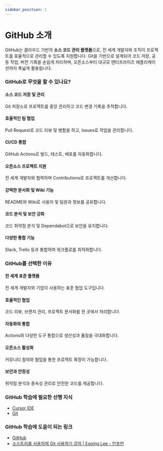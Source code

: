 ```yaml
---
sidebar_position: 1
---
```


# GitHub 소개

GitHub는 클라우드 기반의 **소스 코드 관리 플랫폼**으로, 전 세계 개발자와 조직이 프로젝트를 효율적으로 관리할 수 있도록 지원합니다. Git을 기반으로 설계되어 코드 저장, 공동 작업, 버전 기록을 손쉽게 처리하며, 오픈소스부터 대규모 엔터프라이즈 애플리케이션까지 폭넓게 활용됩니다.

### GitHub로 무엇을 할 수 있나요?

#### 소스 코드 저장 및 관리

Git 저장소로 프로젝트를 중앙 관리하고 코드 변경 기록을 추적합니다.

#### 효율적인 팀 협업

Pull Request로 코드 리뷰 및 병합을 하고, Issues로 작업을 관리합니다.

#### CI/CD 통합

GitHub Actions로 빌드, 테스트, 배포를 자동화합니다.

#### 오픈소스 프로젝트 지원

전 세계 개발자와 협력하며 Contributions로 프로젝트를 개선합니다.

#### 강력한 문서화 및 Wiki 기능

README와 Wiki로 사용자 및 팀원과 정보를 공유합니다.

#### 코드 분석 및 보안 강화

코드 취약점 분석 및 Dependabot으로 보안을 유지합니다.

#### 다양한 통합 기능

Slack, Trello 등과 통합하여 워크플로를 최적화합니다.

### GitHub를 선택한 이유

#### 전 세계 표준 플랫폼

전 세계 개발자와 기업이 사용하는 표준 협업 도구입니다.

#### 효율적인 협업

코드 리뷰, 브랜치 관리, 프로젝트 문서화를 한 곳에서 처리합니다.

#### 자동화와 통합

Actions와 다양한 도구 통합으로 생산성과 품질을 극대화합니다.

#### 오픈소스 활성화

커뮤니티 참여와 협업을 통한 프로젝트 확장이 가능합니다.

#### 보안과 안정성

취약점 분석과 종속성 관리로 안전한 코드를 제공합니다.

### GitHub 학습에 필요한 선행 지식

- [Cursor IDE](../cursor)
- [Git](../git)

### GitHub 학습에 도움이 되는 링크

- [GitHub](https://github.com/)
- [소스트리를 사용하여 Git 사용하기 강의 | Egoing Lee - 인프런](https://www.inflearn.com/course/git-%EA%B0%95%EC%A2%8C-%EC%83%9D%ED%99%9C%EC%BD%94%EB%94%A9#reviews)
